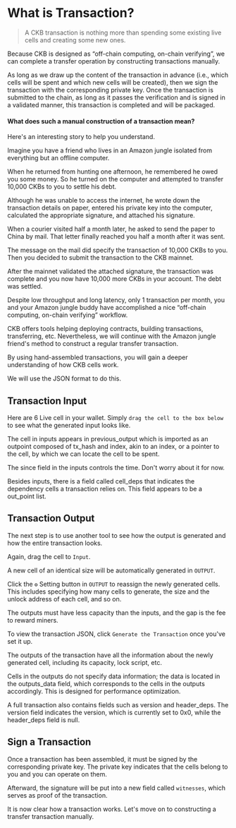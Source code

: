 
# What is Transaction?

> A CKB transaction is nothing more than spending some existing live cells and creating some new ones.

Because CKB is designed as “off-chain computing, on-chain verifying”, we can complete a transfer operation by constructing transactions manually.

As long as we draw up the content of the transaction in advance (i.e., which cells will be spent and which new cells will be created), then we sign the transaction with the corresponding private key. Once the transaction is submitted to the chain, as long as it passes the verification and is signed in a validated manner, this transaction is completed and will be packaged.

#### What does such a manual construction of a transaction mean?

Here's an interesting story to help you understand.

<Quote>
  Imagine you have a friend who lives in an Amazon jungle isolated from everything but an offline computer.

  When he returned from hunting one afternoon, he remembered he owed you some money. So he turned on the computer and
  attempted to transfer 10,000 CKBs to you to settle his debt.

  Although he was unable to access the internet, he wrote down the transaction details on paper, entered his private key
  into the computer, calculated the appropriate signature, and attached his signature.

  When a courier visited half a month later, he asked to send the paper to China by mail. That letter finally reached
  you half a month after it was sent.

  The message on the mail did specify the transaction of 10,000 CKBs to you. Then you decided to submit the transaction
  to the CKB mainnet.

  After the mainnet validated the attached signature, the transaction was complete and you now have 10,000 more CKBs in
  your account. The debt was settled.

  Despite low throughput and long latency, only 1 transaction per month, you and your Amazon jungle buddy have 
  accomplished a nice “off-chain computing, on-chain verifying” workflow.
</Quote>

CKB offers tools helping deploying contracts, building transactions, transferring, etc.
Nevertheless, we will continue with the Amazon jungle friend's method to construct a regular transfer transaction.

By using hand-assembled transactions, you will gain a deeper understanding of how CKB cells work.

We will use the JSON format to do this.

## Transaction Input

Here are 6 Live cell in your wallet. Simply `drag the cell to the box below` to see what the generated input looks like.

<WalletReady>
  <InputSection/>
</WalletReady>

The cell in inputs appears in previous_output which is imported as an outpoint composed of tx_hash and index, akin to an index, or a pointer to the cell, by which we can locate the cell to be spent.

The since field in the inputs controls the time. Don't worry about it for now.

Besides inputs, there is a field called cell_deps that indicates the dependency cells a transaction relies on. This field appears to be a out_point list.


## Transaction Output

The next step is to use another tool to see how the output is generated and how the entire transaction looks.

Again, drag the cell to `Input`.

A new cell of an identical size will be automatically generated in `OUTPUT`.

Click the `⚙` Setting button in `OUTPUT` to reassign the newly generated cells. This includes specifying how many cells to generate, the size and the unlock address of each cell, and so on.

The outputs must have less capacity than the inputs, and the gap is the fee to reward miners.

To view the transaction JSON, click `Generate the Transaction` once you've set it up.


<WalletReady>
  <OutputSection/>
</WalletReady>

The outputs of the transaction have all the information about the newly generated cell, including its capacity, lock script, etc.

Cells in the outputs do not specify data information; the data is located in the outputs_data field, which corresponds to the cells in the outputs accordingly. This is designed for performance optimization.

A full transaction also contains fields such as version and header_deps. The version field indicates the version, which is currently set to 0x0, while the header_deps field is null.


## Sign a Transaction

Once a transaction has been assembled, it must be signed by the corresponding private key. The private key indicates that the cells belong to you and you can operate on them.

Afterward, the signature will be put into a new field called `witnesses`, which serves as proof of the transaction.

It is now clear how a transaction works. Let's move on to constructing a transfer transaction manually.
